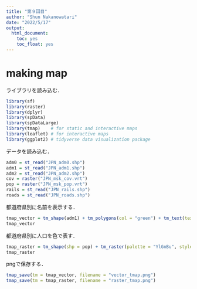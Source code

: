 ```yaml
---
title: "第９回目"
author: "Shun Nakanowatari"
date: "2022/5/17"
output:
  html_document:
    toc: yes
    toc_float: yes
---
```


# making map
ライブラリを読み込む．
```r
library(sf)
library(raster)
library(dplyr)
library(spData)
library(spDataLarge)
library(tmap)    # for static and interactive maps
library(leaflet) # for interactive maps
library(ggplot2) # tidyverse data visualization package
```

データを読み込む．
```r
adm0 = st_read("JPN_adm0.shp")
adm1 = st_read("JPN_adm1.shp")
adm2 = st_read("JPN_adm2.shp")
cov = raster("JPN_msk_cov.vrt")
pop = raster("JPN_msk_pop.vrt")
rails = st_read("JPN_rails.shp")
roads = st_read("JPN_roads.shp")
```

都道府県別に名前を表示する．
```r
tmap_vector = tm_shape(adm1) + tm_polygons(col = "green") + tm_text(text = "NAME_1")
tmap_vector
```

都道府県別に人口を色で表す．
```r
tmap_raster = tm_shape(shp = pop) + tm_raster(palette = "YlGnBu", style = "kmeans", n = 8)
tmap_raster
```

pngで保存する．
```r
tmap_save(tm = tmap_vector, filename = "vector_tmap.png")
tmap_save(tm = tmap_raster, filename = "raster_tmap.png")
```